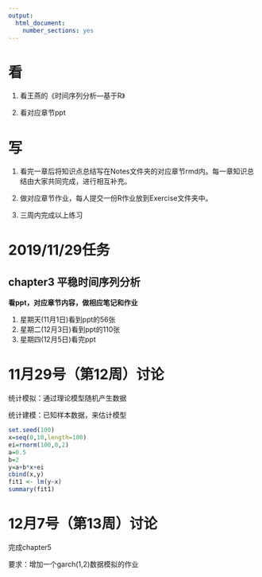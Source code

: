 ```yaml
---
output: 
  html_document: 
    number_sections: yes
---
```


# 看

1. 看王燕的《时间序列分析—基于R》

2. 看对应章节ppt 

# 写

1. 看完一章后将知识点总结写在Notes文件夹的对应章节rmd内。每一章知识总结由大家共同完成，进行相互补充。

2. 做对应章节作业，每人提交一份R作业放到Exercise文件夹中。

3. 三周内完成以上练习

# 2019/11/29任务
## chapter3 平稳时间序列分析
**看ppt，对应章节内容，做相应笔记和作业**

1. 星期天(11月1日)看到ppt的56张
2. 星期二(12月3日)看到ppt的110张
3. 星期四(12月5日)看完ppt

# 11月29号（第12周）讨论
统计模拟：通过理论模型随机产生数据

统计建模：已知样本数据，来估计模型
```r
set.seed(100)
x=seq(0,10,length=100)
ei=rnorm(100,0,2)
a=0.5
b=2
y=a+b*x+ei
cbind(x,y)
fit1 <- lm(y~x)
summary(fit1)
```

# 12月7号（第13周）讨论
完成chapter5

要求：增加一个garch(1,2)数据模拟的作业


